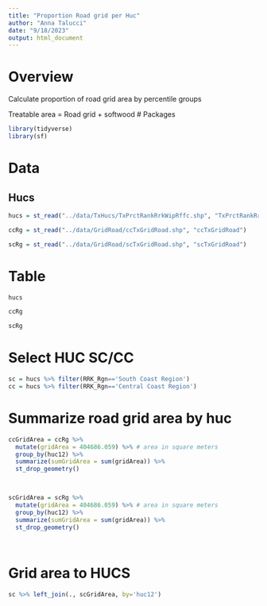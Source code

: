 ```yaml
---
title: "Proportion Road grid per Huc"
author: "Anna Talucci"
date: "9/18/2023"
output: html_document
---
```



# Overview
Calculate proportion of road grid area by percentile groups

Treatable area = Road grid + softwood
# Packages
```r
library(tidyverse)
library(sf)
```

# Data
## Hucs
```r
hucs = st_read("../data/TxHucs/TxPrctRankRrkWipRffc.shp", "TxPrctRankRrkWipRffc")
```


```r
ccRg = st_read("../data/GridRoad/ccTxGridRoad.shp", "ccTxGridRoad")
```

```r
scRg = st_read("../data/GridRoad/scTxGridRoad.shp", "scTxGridRoad")
```


# Table
```r
hucs
```

```r
ccRg
```

```r
scRg
```

# Select HUC SC/CC

```r
sc = hucs %>% filter(RRK_Rgn=='South Coast Region')
cc = hucs %>% filter(RRK_Rgn=='Central Coast Region')
```

# Summarize road grid area by huc
```r
ccGridArea = ccRg %>% 
  mutate(gridArea = 404686.059) %>% # area in square meters
  group_by(huc12) %>%
  summarize(sumGridArea = sum(gridArea)) %>%
  st_drop_geometry()

  
```

```r
scGridArea = scRg %>% 
  mutate(gridArea = 404686.059) %>% # area in square meters
  group_by(huc12) %>%
  summarize(sumGridArea = sum(gridArea)) %>%
  st_drop_geometry()

  
```

# Grid area to HUCS
```r
sc %>% left_join(., scGridArea, by='huc12')
```